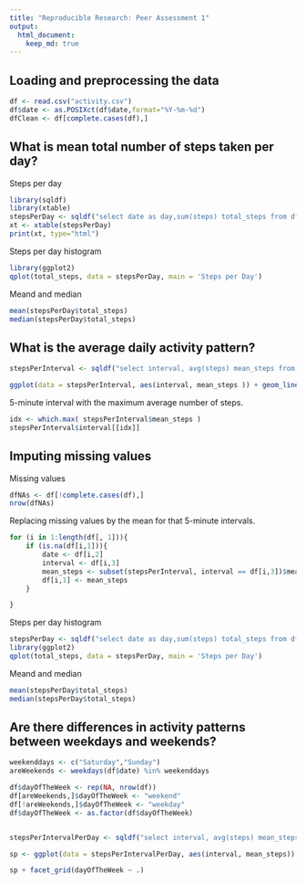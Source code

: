 ```yaml
---
title: "Reproducible Research: Peer Assessment 1"
output: 
  html_document:
    keep_md: true
---
```



## Loading and preprocessing the data


```r
df <- read.csv("activity.csv")
df$date <- as.POSIXct(df$date,format="%Y-%m-%d")
dfClean <- df[complete.cases(df),]
```

## What is mean total number of steps taken per day?

Steps per day
```r
library(sqldf)
library(xtable)
stepsPerDay <- sqldf("select date as day,sum(steps) total_steps from dfClean group by date")   
xt <- xtable(stepsPerDay)
print(xt, type="html")
```

Steps per day histogram
```r
library(ggplot2)
qplot(total_steps, data = stepsPerDay, main = 'Steps per Day')
```

Meand and median
```r
mean(stepsPerDay$total_steps)
median(stepsPerDay$total_steps)
```

## What is the average daily activity pattern?

```r
stepsPerInterval <- sqldf("select interval, avg(steps) mean_steps from dfClean group by interval")   

ggplot(data = stepsPerInterval, aes(interval, mean_steps )) + geom_line() + ylab("Average Number of Steps Per 5-Minute Interval") + xlab("Time Interval")

```

5-minute interval with the maximum average number of steps.
```r
idx <- which.max( stepsPerInterval$mean_steps )
stepsPerInterval$interval[[idx]]
```


## Imputing missing values
Missing values
```r
dfNAs <- df[!complete.cases(df),]
nrow(dfNAs)
```

Replacing missing values by the mean for that 5-minute intervals.

```r
for (i in 1:length(df[, 1])){
    if (is.na(df[i,1])){
        date <- df[i,2]
        interval <- df[i,3]
        mean_steps <- subset(stepsPerInterval, interval == df[i,3])$mean_steps
        df[i,1] <- mean_steps
    }

}

```


Steps per day histogram
```r
stepsPerDay <- sqldf("select date as day,sum(steps) total_steps from df group by date") 
library(ggplot2)
qplot(total_steps, data = stepsPerDay, main = 'Steps per Day')
```

Meand and median
```r
mean(stepsPerDay$total_steps)
median(stepsPerDay$total_steps)
```

## Are there differences in activity patterns between weekdays and weekends?

```r
weekenddays <- c("Saturday","Sunday")
areWeekends <- weekdays(df$date) %in% weekenddays

df$dayOfTheWeek <- rep(NA, nrow(df))
df[areWeekends,]$dayOfTheWeek <- "weekend"
df[!areWeekends,]$dayOfTheWeek <- "weekday"
df$dayOfTheWeek <- as.factor(df$dayOfTheWeek)


stepsPerIntervalPerDay <- sqldf("select interval, avg(steps) mean_steps, dayOfTheWeek from df group by interval,dayOfTheWeek")  

sp <- ggplot(data = stepsPerIntervalPerDay, aes(interval, mean_steps)) + geom_line() + ylab("Average Number of Steps Per 5-Minute Interval") + xlab("Time Interval")

sp + facet_grid(dayOfTheWeek ~ .)


```


